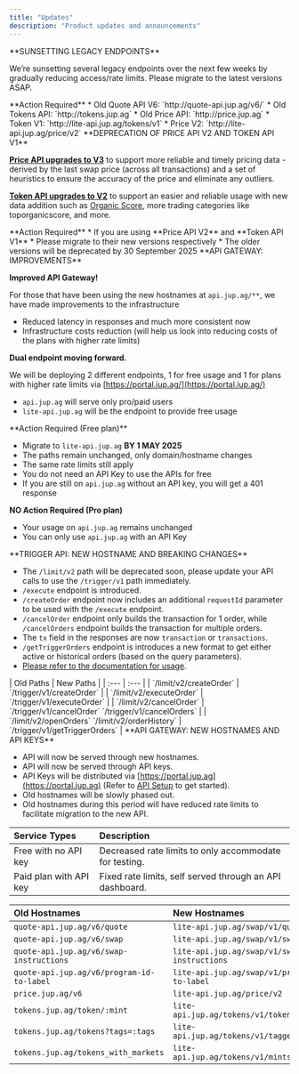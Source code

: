 ```yaml
---
title: "Updates"
description: "Product updates and announcements"
---
```


<Update label="August 2025" description="">
**SUNSETTING LEGACY ENDPOINTS**

We’re sunsetting several legacy endpoints over the next few weeks by gradually reducing access/rate limits. Please migrate to the latest versions ASAP.

<Danger>
**Action Required**
* Old Quote API V6: `http://quote-api.jup.ag/v6/`
* Old Tokens API: `http://tokens.jup.ag`
* Old Price API: `http://price.jup.ag`
* Token V1: `http://lite-api.jup.ag/tokens/v1`
* Price V2: `http://lite-api.jup.ag/price/v2`
</Danger>
</Update>

<Update label="June 2025" description="">
**DEPRECATION OF PRICE API V2 AND TOKEN API V1**

[**Price API upgrades to V3**](/docs/price-api/v3) to support more reliable and timely pricing data - derived by the last swap price (across all transactions) and a set of heuristics to ensure the accuracy of the price and eliminate any outliers.

[**Token API upgrades to V2**](/docs/token-api/v2) to support an easier and reliable usage with new data addition such as [Organic Score](/docs/token-api/organic-score), more trading categories like toporganicscore, and more.

<Danger>
**Action Required**
* If you are using **Price API V2** and **Token API V1**
* Please migrate to their new versions respectively
* The older versions will be deprecated by 30 September 2025
</Danger>
</Update>

<Update label="March 2025" description="">
**API GATEWAY: IMPROVEMENTS**

**Improved API Gateway!**

For those that have been using the new hostnames at `api.jup.ag/**`, we have made improvements to the infrastructure

* Reduced latency in responses and much more consistent now
* Infrastructure costs reduction (will help us look into reducing costs of the plans with higher rate limits)

**Dual endpoint moving forward.**

We will be deploying 2 different endpoints, 1 for free usage and 1 for plans with higher rate limits via [https://portal.jup.ag/](https://portal.jup.ag/)

* `api.jup.ag` will serve only pro/paid users
* `lite-api.jup.ag` will be the endpoint to provide free usage

<Danger>
**Action Required (Free plan)**

* Migrate to `lite-api.jup.ag` **BY 1 MAY 2025**
* The paths remain unchanged, only domain/hostname changes
* The same rate limits still apply
* You do not need an API Key to use the APIs for free
* If you are still on `api.jup.ag` without an API key, you will get a 401 response

**NO Action Required (Pro plan)**

* Your usage on `api.jup.ag` remains unchanged
* You can only use `api.jup.ag` with an API Key
</Danger>
</Update>

<Update label="March 2025" description="">
**TRIGGER API: NEW HOSTNAME AND BREAKING CHANGES**

* The `/limit/v2` path will be deprecated soon, please update your API calls to use the `/trigger/v1` path immediately.
* `/execute` endpoint is introduced.
* `/createOrder` endpoint now includes an additional `requestId` parameter to be used with the `/execute` endpoint.
* `/cancelOrder` endpoint only builds the transaction for 1 order, while `/cancelOrders` endpoint builds the transaction for multiple orders.
* The `tx` field in the responses are now `transaction` or `transactions`.
* `/getTriggerOrders` endpoint is introduces a new format to get either active or historical orders (based on the query parameters).
* [Please refer to the documentation for usage](/docs/trigger-api/create-order).

<Accordion title="Path Changes">
| Old Paths | New Paths |
| :--- | :--- |
| `/limit/v2/createOrder` | `/trigger/v1/createOrder` |
| `/limit/v2/executeOrder` | `/trigger/v1/executeOrder` |
| `/limit/v2/cancelOrder` | `/trigger/v1/cancelOrder`   `/trigger/v1/cancelOrders` |
| `/limit/v2/openOrders`   `/limit/v2/orderHistory` | `/trigger/v1/getTriggerOrders` |
</Accordion>
</Update>

<Update label="January 2025" description="">
**API GATEWAY: NEW HOSTNAMES AND API KEYS**

* API will now be served through new hostnames.
* API will now be served through API keys.
* API Keys will be distributed via [https://portal.jup.ag](https://portal.jup.ag) (Refer to [API Setup](/docs/api-setup) to get started).
* Old hostnames will be slowly phased out.
* Old hostnames during this period will have reduced rate limits to facilitate migration to the new API.

| <span class="dark:text-white text-black">Service Types</span>          | <span class="dark:text-white text-black">Description</span>                                              |
| :---------------------- | :-------------------------------------------------------- |
| Free with no API key   | Decreased rate limits to only accommodate for testing.   |
| Paid plan with API key | Fixed rate limits, self served through an API dashboard. |

<Accordion title="Hostname Changes">

| Old Hostnames                                     | New Hostnames                                         |
| :------------------------------------------------- | :----------------------------------------------------- |
| `quote-api.jup.ag/v6/quote`               | `lite-api.jup.ag/swap/v1/quote`               |
| `quote-api.jup.ag/v6/swap`                | `lite-api.jup.ag/swap/v1/swap`                |
| `quote-api.jup.ag/v6/swap-instructions`   | `lite-api.jup.ag/swap/v1/swap-instructions`   |
| `quote-api.jup.ag/v6/program-id-to-label` | `lite-api.jup.ag/swap/v1/program-id-to-label` |
| `price.jup.ag/v6` | `lite-api.jup.ag/price/v2` |
| `tokens.jup.ag/token/:mint`         | `lite-api.jup.ag/tokens/v1/token/:mint`    |
| `tokens.jup.ag/tokens?tags=:tags`   | `lite-api.jup.ag/tokens/v1/tagged/:tag`    |
| `tokens.jup.ag/tokens_with_markets` | `lite-api.jup.ag/tokens/v1/mints/tradable` |
</Accordion>
</Update>
